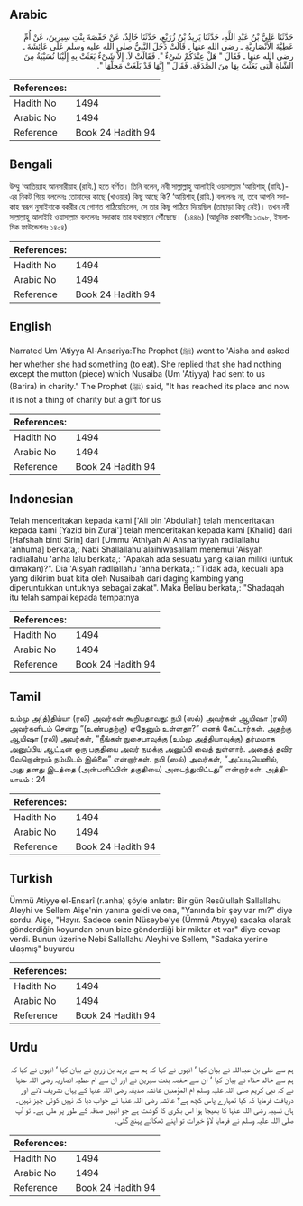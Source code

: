 ## Arabic


<div dir="rtl" lang="ar" style={{fontSize:'larger',backgroundColor:'#f8f9fa',padding:20}}>
حَدَّثَنَا عَلِيُّ بْنُ عَبْدِ اللَّهِ، حَدَّثَنَا يَزِيدُ بْنُ زُرَيْعٍ، حَدَّثَنَا خَالِدٌ، عَنْ حَفْصَةَ بِنْتِ سِيرِينَ، عَنْ أُمِّ عَطِيَّةَ الأَنْصَارِيَّةِ ـ رضى الله عنها ـ قَالَتْ دَخَلَ النَّبِيُّ صلى الله عليه وسلم عَلَى عَائِشَةَ ـ رضى الله عنها ـ فَقَالَ ‏"‏ هَلْ عِنْدَكُمْ شَىْءٌ ‏"‏‏.‏ فَقَالَتْ لاَ‏.‏ إِلاَّ شَىْءٌ بَعَثَتْ بِهِ إِلَيْنَا نُسَيْبَةُ مِنَ الشَّاةِ الَّتِي بَعَثْتَ بِهَا مِنَ الصَّدَقَةِ‏.‏ فَقَالَ ‏"‏ إِنَّهَا قَدْ بَلَغَتْ مَحِلَّهَا ‏"‏‏.‏
</div>
<div style={{backgroundColor:'#f8f9fa',padding:20, marginBottom: 10}}><table> <thead> <tr> <th>References:</th> <th></th> </tr> </thead> <tbody><tr><td>Hadith No</td><td>1494</td></tr><tr><td>Arabic No</td><td>1494</td></tr><tr><td>Reference</td><td>Book 24 Hadith 94</td></tr></tbody></table></div>

## Bengali


<div dir="ltr" lang="bn" style={{fontSize:'larger',backgroundColor:'#f8f9fa',padding:20}}>
উম্মু ‘আতিয়্যাহ আনসারীয়াহ (রাযি.) হতে বর্ণিত। তিনি বলেন, নবী সাল্লাল্লাহু আলাইহি ওয়াসাল্লাম ‘আয়িশাহ্ (রাযি.)-এর নিকট গিয়ে বললেনঃ তোমাদের কাছে (খাওয়ার) কিছু আছে কি? ‘আয়িশাহ্ (রাযি.) বললেনঃ না, তবে আপনি সদাকাহ স্বরূপ নুসাইবাকে বকরীর যে গোশত পাঠিয়েছিলেন, সে তার কিছু পাঠিয়ে দিয়েছিল (তাছাড়া কিছু নেই)। তখন নবী সাল্লাল্লাহু আলাইহি ওয়াসাল্লাম বললেনঃ সদাকাহ তার যথাস্থানে পৌঁছেছে। (১৪৪৬) (আধুনিক প্রকাশনীঃ ১৩৯৮, ইসলামিক ফাউন্ডেশনঃ ১৪০৪)
</div>
<div style={{backgroundColor:'#f8f9fa',padding:20, marginBottom: 10}}><table> <thead> <tr> <th>References:</th> <th></th> </tr> </thead> <tbody><tr><td>Hadith No</td><td>1494</td></tr><tr><td>Arabic No</td><td>1494</td></tr><tr><td>Reference</td><td>Book 24 Hadith 94</td></tr></tbody></table></div>

## English


<div dir="ltr" lang="en" style={{fontSize:'larger',backgroundColor:'#f8f9fa',padding:20}}>
Narrated Um 'Atiyya Al-Ansariya:The Prophet (ﷺ) went to 'Aisha and asked her whether she had something (to eat). She replied that she had nothing except the mutton (piece) which Nusaiba (Um 'Atiyya) had sent to us (Barira) in charity." The Prophet (ﷺ) said, "It has reached its place and now it is not a thing of charity but a gift for us
</div>
<div style={{backgroundColor:'#f8f9fa',padding:20, marginBottom: 10}}><table> <thead> <tr> <th>References:</th> <th></th> </tr> </thead> <tbody><tr><td>Hadith No</td><td>1494</td></tr><tr><td>Arabic No</td><td>1494</td></tr><tr><td>Reference</td><td>Book 24 Hadith 94</td></tr></tbody></table></div>

## Indonesian


<div dir="ltr" lang="id" style={{fontSize:'larger',backgroundColor:'#f8f9fa',padding:20}}>
Telah menceritakan kepada kami ['Ali bin 'Abdullah] telah menceritakan kepada kami [Yazid bin Zurai'] telah menceritakan kepada kami [Khalid] dari [Hafshah binti Sirin] dari [Ummu 'Athiyah Al Anshariyyah radliallahu 'anhuma] berkata,: Nabi Shallallahu'alaihiwasallam menemui 'Aisyah radliallahu 'anha lalu berkata,: "Apakah ada sesuatu yang kalian miliki (untuk dimakan)?". Dia 'Aisyah radliallahu 'anha berkata,: "Tidak ada, kecuali apa yang dikirim buat kita oleh Nusaibah dari daging kambing yang diperuntukkan untuknya sebagai zakat". Maka Beliau berkata,: "Shadaqah itu telah sampai kepada tempatnya
</div>
<div style={{backgroundColor:'#f8f9fa',padding:20, marginBottom: 10}}><table> <thead> <tr> <th>References:</th> <th></th> </tr> </thead> <tbody><tr><td>Hadith No</td><td>1494</td></tr><tr><td>Arabic No</td><td>1494</td></tr><tr><td>Reference</td><td>Book 24 Hadith 94</td></tr></tbody></table></div>

## Tamil


<div dir="ltr" lang="ta" style={{fontSize:'larger',backgroundColor:'#f8f9fa',padding:20}}>
உம்மு அ(த்)திய்யா (ரலி) அவர்கள் கூறியதாவது: நபி (ஸல்) அவர்கள் ஆயிஷா (ரலி) அவர்களிடம் சென்று “(உண்பதற்கு) ஏதேனும் உள்ளதா?” எனக் கேட்டார்கள். அதற்கு ஆயிஷா (ரலி) அவர்கள், “நீங்கள் நுசைபாவுக்கு (உம்மு அத்தியாவுக்கு) தர்மமாக அனுப்பிய ஆட்டின் ஒரு பகுதியை அவர் நமக்கு அனுப்பி வைத் துள்ளார். அதைத் தவிர வேறொன்றும் நம்மிடம் இல்லை” என்றார்கள். நபி (ஸல்) அவர்கள், “அப்படியெனில், அது தனது இடத்தை (அன்பளிப்பின் தகுதியை) அடைந்துவிட்டது” என்றார்கள். அத்தியாயம் : 24
</div>
<div style={{backgroundColor:'#f8f9fa',padding:20, marginBottom: 10}}><table> <thead> <tr> <th>References:</th> <th></th> </tr> </thead> <tbody><tr><td>Hadith No</td><td>1494</td></tr><tr><td>Arabic No</td><td>1494</td></tr><tr><td>Reference</td><td>Book 24 Hadith 94</td></tr></tbody></table></div>

## Turkish


<div dir="ltr" lang="tr" style={{fontSize:'larger',backgroundColor:'#f8f9fa',padding:20}}>
Ümmü Atiyye el-Ensarî (r.anha) şöyle anlatır: Bir gün Resûlullah Sallallahu Aleyhi ve Sellem Aişe'nin yanına geldi ve ona, "Yanında bir şey var mı?" diye sordu. Aişe, "Hayır. Sadece senin Nüseybe'ye (Ümmü Atıyye) sadaka olarak gönderdiğin koyundan onun bize gönderdiği bir miktar et var" diye cevap verdi. Bunun üzerine Nebi Sallallahu Aleyhi ve Sellem, "Sadaka yerine ulaşmış" buyurdu
</div>
<div style={{backgroundColor:'#f8f9fa',padding:20, marginBottom: 10}}><table> <thead> <tr> <th>References:</th> <th></th> </tr> </thead> <tbody><tr><td>Hadith No</td><td>1494</td></tr><tr><td>Arabic No</td><td>1494</td></tr><tr><td>Reference</td><td>Book 24 Hadith 94</td></tr></tbody></table></div>

## Urdu


<div dir="rtl" lang="ur" style={{fontSize:'larger',backgroundColor:'#f8f9fa',padding:20}}>
ہم سے علی بن عبداللہ نے بیان کیا ‘ انہوں نے کہا کہ ہم سے یزید بن زریع نے بیان کیا ‘ انہوں نے کہا کہ ہم سے خالد حذاء نے بیان کیا ‘ ان سے حفصہ بنت سیرین نے اور ان سے ام عطیہ انصاریہ رضی اللہ عنہا نے کہ نبی کریم صلی اللہ علیہ وسلم ام المؤمنین عائشہ صدیقہ رضی اللہ عنہا کے یہاں تشریف لائے اور دریافت فرمایا کہ کیا تمہارے پاس کچھ ہے؟ عائشہ رضی اللہ عنہا نے جواب دیا کہ نہیں کوئی چیز نہیں۔ ہاں نسیبہ رضی اللہ عنہا کا بھیجا ہوا اس بکری کا گوشت ہے جو انہیں صدقہ کے طور پر ملی ہے۔ تو آپ صلی اللہ علیہ وسلم نے فرمایا لاؤ خیرات تو اپنے ٹھکانے پہنچ گئی۔
</div>
<div style={{backgroundColor:'#f8f9fa',padding:20, marginBottom: 10}}><table> <thead> <tr> <th>References:</th> <th></th> </tr> </thead> <tbody><tr><td>Hadith No</td><td>1494</td></tr><tr><td>Arabic No</td><td>1494</td></tr><tr><td>Reference</td><td>Book 24 Hadith 94</td></tr></tbody></table></div>